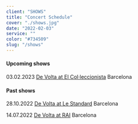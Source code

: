 ```yaml
---
client: "SHOWS"
title: "Concert Schedule"
cover: "./shows.jpg"
date: "2022-02-03"
service: ""
color: "#734509"
slug: "/shows"
---
```


#### Upcoming shows

03.02.2023 [De Volta at El Col·leccionista](https://www.songkick.com/concerts/40650357-de-volta-at-el-colleccionista) Barcelona

#### Past shows

28.10.2022 [De Volta at Le Standard](https://www.songkick.com/concerts/40647439-de-volta-at-le-standard) Barcelona

14.07.2022 [De Volta at RAI](https://www.songkick.com/concerts/40482062-de-volta-at-rai) Barcelona

